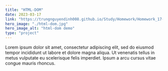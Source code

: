 ```yaml
---
title: "HTML-DOM"
date: 2023-03-17
link: "https://trungnguyendinh008.github.io/Study/Homework/Homework_17-Mar-2023/index.html"
hero_image: "./html-dom.jpg"
hero_image_alt: "html-dom demo"
type: "project"
---
```


Lorem ipsum dolor sit amet, consectetur adipiscing elit, sed do eiusmod tempor incididunt ut labore et dolore magna aliqua. Ut venenatis tellus in metus vulputate eu scelerisque felis imperdiet. Ipsum a arcu cursus vitae congue mauris rhoncus.